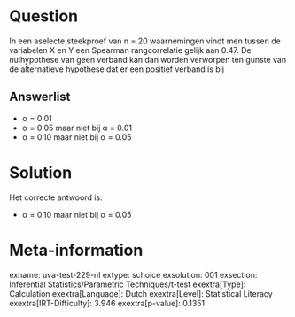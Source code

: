 Question
========

In een aselecte steekproef van n = 20 waarnemingen vindt men tussen de
variabelen X en Y een Spearman rangcorrelatie gelijk aan 0.47. De
nulhypothese van geen verband kan dan worden verworpen ten gunste van de
alternatieve hypothese dat er een positief verband is bij


Answerlist
----------

* α = 0.01
* α = 0.05 maar niet bij α = 0.01
* α = 0.10 maar niet bij α = 0.05

Solution
========

Het correcte antwoord is: 

* α = 0.10 maar niet bij α = 0.05

Meta-information
================
exname: uva-test-229-nl
extype: schoice
exsolution: 001
exsection: Inferential Statistics/Parametric Techniques/t-test
exextra[Type]: Calculation
exextra[Language]: Dutch
exextra[Level]: Statistical Literacy
exextra[IRT-Difficulty]: 3.946
exextra[p-value]: 0.1351
